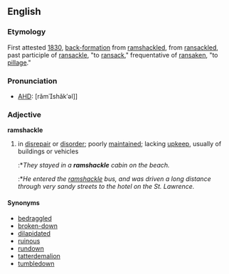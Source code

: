 ==English==

===Etymology===
First attested [[w:1830|1830]], [[back-formation]] from [[ramshackled]], from [[ransackled]], past participle of [[ransackle]], "to [[ransack]]," frequentative of {{ME.}} [[ransaken]], "to [[pillage]]."

===Pronunciation===
*[[AHD]]: [rămshăk′əl]]

===Adjective===
'''ramshackle'''
#in [[disrepair]] or [[disorder]]; poorly [[maintain]]ed; lacking [[upkeep]], usually of buildings or vehicles
#:*''They stayed in a '''ramshackle''' cabin on the beach.''
#:*''He entered the [[ramshackle]] bus, and was driven a long distance through very sandy streets to the hotel on the St. Lawrence.''
====Synonyms====
*[[bedraggled]]
*[[broken-down]]
*[[dilapidated]]
*[[ruinous]]
*[[rundown]]
*[[tatterdemalion]]
*[[tumbledown]]